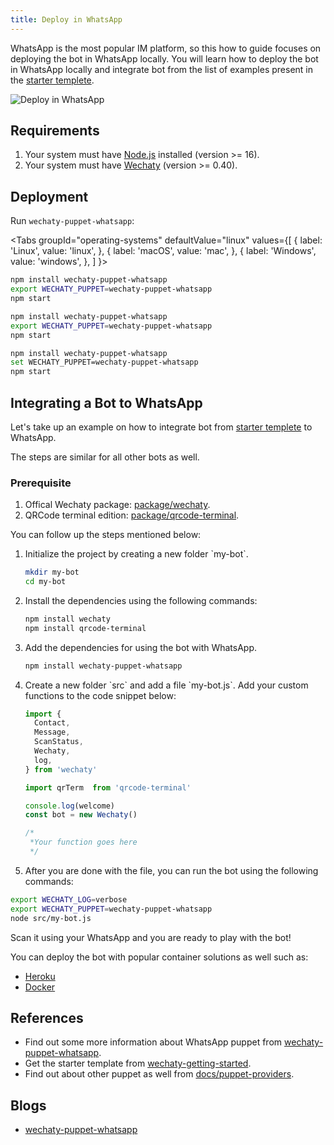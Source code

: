 ```yaml
---
title: Deploy in WhatsApp
---
```


WhatsApp  is the most popular IM platform, so this how to guide focuses on deploying the bot in WhatsApp locally. You will learn how to deploy the bot in WhatsApp locally and integrate bot from the list of examples present in the [starter templete](https://github.com/wechaty/wechaty-getting-started).

![Deploy in WhatsApp](../../static/img/docs/howto/deploy-whatsapp/deploy-whatsapp.webp)

## Requirements

1. Your system must have [Node.js](https://nodejs.org/en/download/package-manager/) installed (version >= 16).
2. Your system must have [Wechaty](https://github.com/wechaty/wechaty) (version >= 0.40).

## Deployment

Run `wechaty-puppet-whatsapp`:

<!-- MDX import -->

<Tabs
  groupId="operating-systems"
  defaultValue="linux"
  values={[
    { label: 'Linux',   value: 'linux', },
    { label: 'macOS',   value: 'mac', },
    { label: 'Windows', value: 'windows', },
  ]
}>

<TabItem value="linux">

```sh
npm install wechaty-puppet-whatsapp
export WECHATY_PUPPET=wechaty-puppet-whatsapp
npm start
```

</TabItem>
<TabItem value="mac">

```sh
npm install wechaty-puppet-whatsapp
export WECHATY_PUPPET=wechaty-puppet-whatsapp
npm start
```

</TabItem>
<TabItem value="windows">

```sh
npm install wechaty-puppet-whatsapp
set WECHATY_PUPPET=wechaty-puppet-whatsapp
npm start
```

</TabItem>
</Tabs>

## Integrating a Bot to WhatsApp

Let's take up an example on how to integrate bot from [starter templete](https://github.com/wechaty/wechaty-getting-started) to WhatsApp.

The steps are similar for all other bots as well.

### Prerequisite

1. Offical Wechaty package: [package/wechaty](https://www.npmjs.com/package/wechaty).
2. QRCode terminal edition: [package/qrcode-terminal](https://www.npmjs.com/package/qrcode-terminal).

You can follow up the steps mentioned below:

<ol><li> Initialize the project by creating a new folder `my-bot`.</li>

```bash
mkdir my-bot
cd my-bot
```

<li> Install the dependencies using the following commands:</li>

```bash
npm install wechaty
npm install qrcode-terminal
```

<li> Add the dependencies for using the bot with WhatsApp.</li>

```bash
npm install wechaty-puppet-whatsapp
```

<li> Create a new folder `src` and add a file `my-bot.js`. Add your custom functions to the code snippet below:</li>

```ts
import {
  Contact,
  Message,
  ScanStatus,
  Wechaty,
  log,
} from 'wechaty'

import qrTerm  from 'qrcode-terminal'

console.log(welcome)
const bot = new Wechaty()

/*
 *Your function goes here
 */
```

<li> After you are done with the file, you can run the bot using the following commands:</li></ol>

```bash
export WECHATY_LOG=verbose
export WECHATY_PUPPET=wechaty-puppet-whatsapp
node src/my-bot.js
```

Scan it using your WhatsApp and you are ready to play with the bot!

You can deploy the bot with popular container solutions as well such as:

* [Heroku](howto/heroku.mdx)
* [Docker](howto/docker.mdx)

## References

* Find out some more information about WhatsApp puppet from [wechaty-puppet-whatsapp](https://github.com/wechaty/wechaty-puppet-whatsapp).
* Get the starter template from [wechaty-getting-started](https://github.com/wechaty/wechaty-getting-started).
* Find out about other puppet as well from [docs/puppet-providers](https://wechaty.js.org/docs/puppet-providers/).

## Blogs

* [wechaty-puppet-whatsapp](https://wechaty.js.org/2021/02/15/publishment-of-wechaty-whatsapp-puppet)
